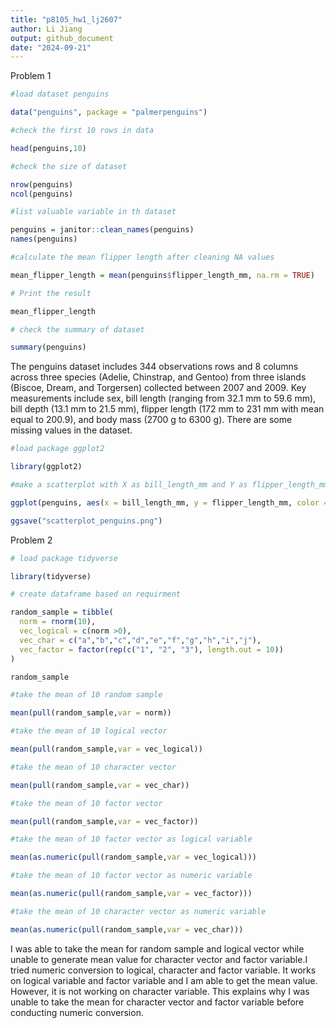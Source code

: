 ```yaml
---
title: "p8105_hw1_lj2607"
author: Li Jiang
output: github_document
date: "2024-09-21"
---
```


Problem 1

```r
#load dataset penguins

data("penguins", package = "palmerpenguins")
```

```r
#check the first 10 rows in data

head(penguins,10)
```


```r
#check the size of dataset

nrow(penguins)
ncol(penguins)
```

```r
#list valuable variable in th dataset

penguins = janitor::clean_names(penguins)
names(penguins)

```

```r
#calculate the mean flipper length after cleaning NA values

mean_flipper_length = mean(penguins$flipper_length_mm, na.rm = TRUE)

# Print the result

mean_flipper_length
```

```r
# check the summary of dataset

summary(penguins)
```

The penguins dataset includes 344 observations rows and 8 columns across 
three species (Adelie, Chinstrap, and Gentoo) from three islands 
(Biscoe, Dream, and Torgersen) collected between 2007 and 2009. 
Key measurements include sex, bill length (ranging from 32.1 mm to 59.6 mm),
bill depth (13.1 mm to 21.5 mm), flipper length (172 mm to 231 mm with mean equal to 200.9), 
and body mass (2700 g to 6300 g). There are some missing values in the dataset.

```r
#load package ggplot2

library(ggplot2)

#make a scatterplot with X as bill_length_mm and Y as flipper_length_mm and color points using Species variable

ggplot(penguins, aes(x = bill_length_mm, y = flipper_length_mm, color = species)) + geom_point()

ggsave("scatterplot_penguins.png")

```

Problem 2

```r
# load package tidyverse

library(tidyverse)

# create dataframe based on requirment

random_sample = tibble(
  norm = rnorm(10),
  vec_logical = c(norm >0),
  vec_char = c("a","b","c","d","e","f","g","h","i","j"),
  vec_factor = factor(rep(c("1", "2", "3"), length.out = 10))
)

random_sample
```

```r
#take the mean of 10 random sample

mean(pull(random_sample,var = norm))
```

```r
#take the mean of 10 logical vector

mean(pull(random_sample,var = vec_logical))
```

```r
#take the mean of 10 character vector

mean(pull(random_sample,var = vec_char))
```

```r
#take the mean of 10 factor vector

mean(pull(random_sample,var = vec_factor))
```

```r
#take the mean of 10 factor vector as logical variable

mean(as.numeric(pull(random_sample,var = vec_logical)))

#take the mean of 10 factor vector as numeric variable

mean(as.numeric(pull(random_sample,var = vec_factor)))

#take the mean of 10 character vector as numeric variable

mean(as.numeric(pull(random_sample,var = vec_char)))
```

I was able to take the mean for random sample and logical vector while unable 
to generate mean value for character vector and factor variable.I tried numeric 
conversion to logical, character and factor variable. It works on logical variable
and factor variable and I am able to get the mean value. However, it is not working
on character variable. This explains why I was unable to take the mean for character
vector and factor variable before conducting numeric conversion.